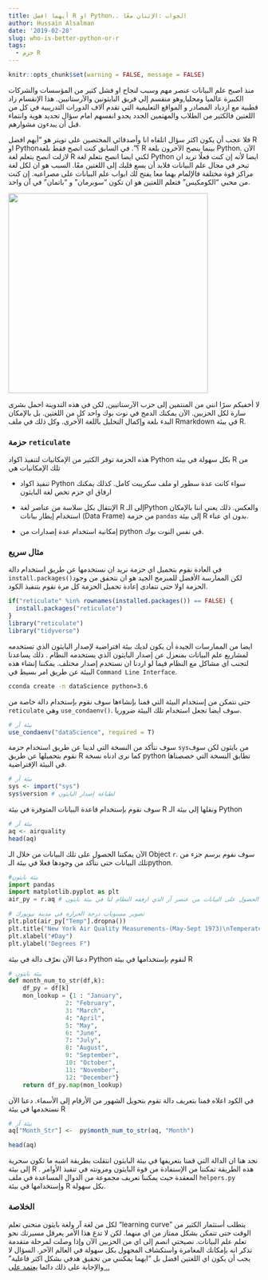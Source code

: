 ```yaml
---
title: أيهما افضل R او Python.. الجواب :الإثنان معًا
author: Hussain Alsalman
date: '2019-02-28'
slug: who-is-better-python-or-r
tags: 
  - حزم R
---
```

```r
knitr::opts_chunk$set(warning = FALSE, message = FALSE)
```


منذ اصبح علم البيانات عنصر مهم وسبب لنجاح او فشل كثير من المؤسسات والشركات الكبيرة عالميا ومحليا,وهو منقسم إلي فريق البايثونين والآرستاتيين. هذا الإنقسام زاد قطبية مع ازدياد المصادر و المواقع التعليمية التي تقدم آلاف الدورات التدريبية في كل من اللغتين فالكثير من الطلاب والمهتمين الجدد يجدو انفسهم امام سؤال تحديد هوية وانتماء قبل أن يبدءون مشوارهم.

فلا عجب أن يكون اكثر سؤال اتلقاه انا وأصدقائي المختصين على تويتر هو "أيهم افضل R او Python؟". في السابق كنت انصح فقط بلغة R بينما ينصح الآخرون بلغة Python. الآن لازلت انصح بتعلم لغة R لكني ايضا انصح بتعلم لغة Python ايضا لأنه إن كنت فعلًا تريد ان تبحر في مجال علم البيانات فلابد أن يسع قلبك إلى اللغتين معًا. السبب هو ان لكل لغة مراكز قوة مختلفة فالإلمام بهما معا يفتح لك ابواب علم البيانات على مصراعيه. إن كنت من محبي "الكومكيس" فتعلم اللغتين هو ان تكون "سوبرمان" و "باتمان" في آن واحد. 

<img class="rounded mx-auto d-block" src="/post/2019-02-28-who-is-better-python-or-r_files/DXiZ8DkVAAActu3.jpg" alt="" width="400px"/>


لا أخفيكم سرًا انني من المنتمين إلى حزب الآرستاتيين, لكن في هذه التدوينة احمل بشرى سارة لكل الحزبين. الآن يمكنك الدمج في نوت بوك واحد كل من اللغتين. بل بالإمكان البدء بلغة وإكمال التحليل باللغة الأخرى. وكل ذلك في ملف Rmarkdown في بيئة R. 

### حزمة ```reticulate```
هذه الحزمة توفر الكثير من الإمكانيات لتنفيذ اكواد Python بكل سهولة في بيئة  R من تلك الإمكانيات هي 

 - تنفيذ اكواد Python سواء كانت عدة سطور او ملف سكريبت كامل. كذلك يمكنك ارفاق اي حزم تخص لغة البايثون
 
 - الإنتقال بكل سلاسة من عناصر لغة R إلى الـPython والعكس. ذلك يعني اننا بالإمكان استخدام إيطار بيانات (Data Frame) من حزمة ```pandas``` إلى بيئة R بدون اي عناء. 
 
 - إمكانية استخدام عدة إصدارات من python في نفس النوت بوك. 


### مثال سريع 
في العادة نقوم بتحميل اي حزمة نريد ان نستخدمها عن طريق استخدام دالة ```install.packages()```لكن الممارسة الأفضل للمبرمج الجيد هو ان نتحقق من وجود الحزمة اولا حتى نتفادى إعادة تحميل الحزمة كل مرة نقوم بتنفيذ الكود. 

```r
if("reticulate" %in% rownames(installed.packages()) == FALSE) {
  install.packages("reticulate")
}
library("reticulate")
library("tidyverse")
```

ايضا من الممارسات الجيدة أن يكون لديك بيئة افتراضية لإصدار البايثون الذي تستخدمه لمشاريع علم البيانات بمنعزل عن إصدار البايثون الذي يستخدمه النظام . ذلك يساعدنا لتجنب اي مشاكل مع النظام فيما لو اردنا ان نستخدم إصدار مختلف. يمكننا إنشاء هذه البيئة عن طريق امر بسيط في ```Command Line Interface```. 

```bash
cconda create -n dataScience python=3.6
```
حتى نتمكن من إستخدام البيئة التي قمنا بإنشاءها سوف نقوم بإستخدام دالة خاصة من ```reticulate``` وهي ```use_condaenv()```. سوف ايضا نجعل استخدام تلك البيئة ضروريا. 

```r
# بيئة آر
use_condaenv("dataScience", required = T)
```

سوف نتأكد من النسخة التي لدينا عن طريق استخدام حزمة ```sys```من بايثون لكن سوف نقوم بتحميلها عن طريق R
كما نرى ادناه نسخة python تطابق النسخة التي خصصناها في البيئة الإفتراضية. 

```r
# بيئة آر
sys <- import("sys")
sys$version # لطباعة إصدار البايثون
```

سوف نقوم بإستخدام قاعدة البيانات المتوفرة في بيئة R ونقلها إلى بيئة الـ Python

```r
# بيئة آر
aq <- airquality 
head(aq)
```

الآن يمكننا الحصول على تلك البيانات من خلال الـ Object  ```r```.  سوف نقوم برسم جزء من تلك البيانات حتى نتأكد من وجودها فعلا في بيئة الـpython.

```python
#بيئة بايثون 
import pandas 
import matplotlib.pyplot as plt
air_py = r.aq # بإمكاننا الحصول على البيانات من عنصر آر الذي ارفقه النظام لنا في بيئة بايثون

# تصوير مستويات درجة الحرارة في مدينة نيويورك
plt.plot(air_py["Temp"].dropna())
plt.title("New York Air Quality Measurements-(May-Sept 1973)\nTemperature (degrees F)")
plt.xlabel("#Day")
plt.ylabel("Degrees F")
```

دعنا الآن نعرّف دالة في بيئة Python لنقوم بإستخدامها في بيئة R 

```python
# بيئة بايثون
def month_num_to_str(df,k):
    df_py = df[k]
    mon_lookup = {1 : "January",
                2: "February",
                3: "March",
                4: "April",
                5: "May",
                6: "June",
                7: "July",
                8: "August", 
                9: "September", 
                10: "October", 
                11: "November",
                12: "December"}
    return df_py.map(mon_lookup)

```

في الكود اعلاه قمنا بتعريف دالة تقوم بتحويل الشهور من الأرقام إلى الأسماء. دعنا الآن نستخدمها في بيئة R 

```r
# بيئة آر
aq["Month_Str"] <-  py$month_num_to_str(aq, "Month")

head(aq)
```

نجد هنا ان الدالة التي قمنا بتعريفها في بيئة البايثون انتقلت بطريقة اشبه ما تكون سحرية إلى بيئة R . هذه الطريقة تمكننا من الإستفادة من قوة البايثون ومرونته في تنفيذ الأوامر المعقدة حيث يمكننا تعريف مجموعة من الدوال المساعدة في ملف ```helpers.py``` وإستخدامها في بيئة R بكل سهولة. 


### الخلاصة 
لكل من لغة آر ولغة بايثون منحنى تعلم "learning curve" يتطلب أستثمار الكثير من الوقت حتى تتمكن بشكل ممتاز من اي منهما. لكن لا تدع هذا الأمر يعرقل مسيرتك نحو تعلم علم البيانات. نصيحتي انضم إلى اي من الحزبين الآن وإذا وصلت لمرحلة متقدمة تذكر انه بإمكانك المغامرة واستكشاف المجهول بكل سهولة في العالم الآخر. السؤال لا يجب أن يكون اي اللغتين افضل بل "ايهما يمكنني من تحقيق هدفي بشكل اكثر فاعلية" والإجابة على ذلك دائما [يعتمد على ..](https://twitter.com/Arabian_Analyst/status/1084732406404399104) 

